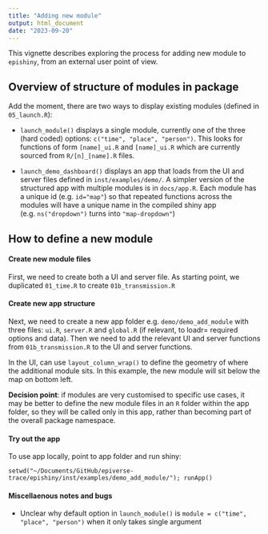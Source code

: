 ```yaml
---
title: "Adding new module"
output: html_document
date: "2023-09-20"
---
```


This vignette describes exploring the process for adding new module to `epishiny`, from an external user point of view.

## Overview of structure of modules in package

Add the moment, there are two ways to display existing modules (defined in `05_launch.R`):

- `launch_module()` displays a single module, currently one of the three (hard coded) options: `c("time", "place", "person")`. This looks for functions of form `[name]_ui.R` and `[name]_ui.R` which are currently sourced from `R/[n]_[name].R` files.

- `launch_demo_dashboard()` displays an app that loads from the UI and server files defined in `inst/examples/demo/`. A simpler version of the structured app with multiple modules is in `docs/app.R`. Each module has a unique id (e.g. `id="map"`) so that repeated functions across the modules will have a unique name in the compiled shiny app (e.g. `ns("dropdown")` turns into `"map-dropdown"`)

## How to define a new module

#### Create new module files
First, we need to create both a UI and server file. As starting point, we duplicated `01_time.R` to create `01b_transmission.R`

#### Create new app structure
Next, we need to create a new app folder e.g. `demo/demo_add_module` with three files: `ui.R`, `server.R` and `global.R` (if relevant, to loadr= required options and data). Then we need to add the relevant UI and server functions from `01b_transmission.R` to the UI and server functions.

In the UI, can use `layout_column_wrap()` to define the geometry of where the additional module sits. In this example, the new module will sit below the map on bottom left.

**Decision point**: if modules are very customised to specific use cases, it may be better to define the new module files in an `R` folder within the app folder, so they will be called only in this app, rather than becoming part of the overall package namespace.


#### Try out the app

To use app locally, point to app folder and run shiny:
```
setwd("~/Documents/GitHub/epiverse-trace/epishiny/inst/examples/demo_add_module/"); runApp()
```


#### Miscellaenous notes and bugs

- Unclear why default option in `launch_module()` is `module = c("time", "place", "person")` when it only takes single argument


